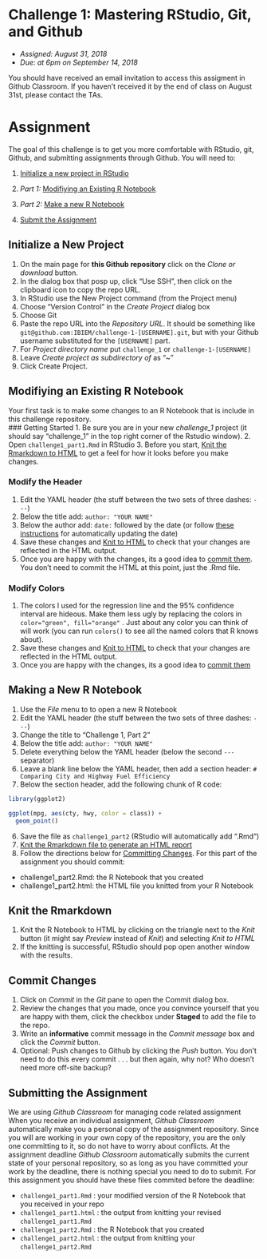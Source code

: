 
# Challenge 1: Mastering RStudio, Git, and Github
- *Assigned: August 31, 2018*
- *Due: at 6pm on September 14, 2018*

You should have received an email invitation to access this assigment in Github Classroom.  If you haven't received it by the end of class on August 31st, please contact the TAs.

# Assignment
The goal of this challenge is to get you more comfortable with RStudio, git, Github, and submitting assignments through Github.  You will need to:

1. [Initialize a new project in RStudio](#initialize-a-new-project)

2. *Part 1:* [Modifiying an Existing R Notebook](#modifiying-an-existing-r-notebook)

3. *Part 2:* [Make a new R Notebook](#making-a-new-r-notebook)

4. [Submit the Assignment](#submitting-the-assignment)

## Initialize a New Project
1. On the main page for **this Github repository** click on the *Clone or download* button.
2. In the dialog box that posp up, click "Use SSH", then click on the clipboard icon to copy the repo URL.
3. In RStudio use the New Project command (from the Project menu)
4. Choose "Version Control" in the *Create Project* dialog box
5. Choose Git
6. Paste the repo URL into the *Repository URL*.  It should be something like `git@github.com:IBIEM/challenge-1-[USERNAME].git`, but with your Github username substituted for the `[USERNAME]` part.
7. For *Project directory name* put `challenge_1` or `challenge-1-[USERNAME]`
8. Leave *Create project as subdirectory of* as "~"
9. Click Create Project.

## Modifiying an Existing R Notebook
Your first task is to make some changes to an R Notebook that is include in this challenge repository.  
### Getting Started
1. Be sure you are in your new *challenge_1* project (it should say "challenge_1" in the top right corner of the Rstudio window).
2. Open `challenge1_part1.Rmd` in RStudio
3. Before you start, [Knit the Rmarkdown to HTML](#knit-the-rmarkdown) to get a feel for how it looks before you make changes.

### Modify the Header
1. Edit the YAML header (the stuff between the two sets of three dashes: `---`)
  1. Below the title add: `author: "YOUR NAME"`
  2. Below the author add: `date:` followed by the date (or follow [these instructions](https://stackoverflow.com/a/23529410) for automatically updating the date)
2. Save these changes and [Knit to HTML](#knit-the-rmarkdown) to check that your changes are reflected in the HTML output.
3. Once you are happy with the changes, its a good idea to [commit them](#commit-changes).  You don't need to commit the HTML at this point, just the .Rmd file.

### Modify Colors
1. The colors I used for the regression line and the 95% confidence interval are hideous. Make them less ugly by replacing the colors in `color="green", fill="orange"` .  Just about any color you can think of will work (you can run `colors()` to see all the named colors that R knows about).
2. Save these changes and [Knit to HTML](#knit-the-rmarkdown) to check that your changes are reflected in the HTML output.
3. Once you are happy with the changes, its a good idea to [commit them](#commit-changes)

## Making a New R Notebook
1. Use the *File* menu to to open a new R Notebook
2. Edit the YAML header (the stuff between the two sets of three dashes: `---`)
  1. Change the title to "Challenge 1, Part 2"
  2. Below the title add: `author: "YOUR NAME"`
3. Delete everything below the YAML header (below the second `---` separator)
4. Leave a blank line below the YAML header, then add a section header: `# Comparing City and Highway Fuel Efficiency`
5. Below the section header, add the following chunk of R code:
```r
library(ggplot2)

ggplot(mpg, aes(cty, hwy, color = class)) + 
  geom_point()
```
6. Save the file as `challenge1_part2` (RStudio will automatically add ".Rmd") 
7. [Knit the Rmarkdown file to generate an HTML report](#knit-the-rmarkdown)
9. Follow the directions below for [Committing Changes](#commit-changes).  For this part of the assignment you should commit:
  - challenge1_part2.Rmd: the R Notebook that you created
  - challenge1_part2.html: the HTML file you knitted from your R Notebook

## Knit the Rmarkdown
1. Knit the R Notebook to HTML by clicking on the triangle next to the *Knit* button (it might say *Preview* instead of *Knit*) and selecting *Knit to HTML*
2. If the knitting is successful, RStudio should pop open another window with the results.

## Commit Changes
1. Click on *Commit* in the *Git* pane to open the Commit dialog box.
2. Review the changes that you made, once you convince yourself that you are happy with them, click the checkbox under **Staged** to add the file to the repo.
3. Write an **informative** commit message in the *Commit message* box and click the *Commit* button.
4. Optional: Push changes to Github by clicking the *Push* button. You don't need to do this every commit . . . but then again, why not? Who doesn't need more off-site backup?

## Submitting the Assignment
We are using *Github Classroom* for managing code related assignment  When you receive an individual assignment, *Github Classroom* automatically make you a personal copy of the assignment repository.  Since you will are working in your own copy of the repository, you are the only one committing to it, so do not have to worry about conflicts.  At the assignment deadline *Github Classroom*  automatically submits the current state of your personal repository, so as long as you have committed your work by the deadline, there is nothing special you need to do to submit.  For this assignment you should have these files commited before the deadline:

- `challenge1_part1.Rmd` : your modified version of the R Notebook that you received in your repo
- `challenge1_part1.html` : the output from knitting your revised `challenge1_part1.Rmd`
- `challenge1_part2.Rmd` : the R Notebook that you created
- `challenge1_part2.html` : the output from knitting your `challenge1_part2.Rmd`

